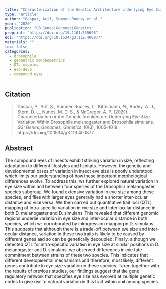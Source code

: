 ```yaml
---
title: "Characterization of the Genetic Architecture Underlying Eye Size Variation Within <em>Drosophila melanogaster</em> and <em>Drosophila simulans</em>"
type: "article"
author: "Gaspar, Arif, Sumner-Rooney et al."
year: "2020"
publication: "G3 Genes|Genomes|Genetics"
preprint: "https://doi.org/10.1101/555698"
doi: "https://doi.org/10.1534/g3.119.400877"
materials: ""
toc: false
categories:
  - drosophila
  - geometric morphometrics
  - QTL mapping
  - evo-devo
  - compound eyes
---
```


## Citation

> Gaspar, P., Arif, S., Sumner-Rooney, L., Kittelmann, M., Bodey, A. J., Stern, D. L., Nunes, M. D. S., & McGregor, A. P. (2020). Characterization of the Genetic Architecture Underlying Eye Size Variation Within Drosophila melanogaster and Drosophila simulans. *G3: Genes, Genomes, Genetics*, 10(3), 1005–1018. https://doi.org/10.1534/g3.119.400877

## Abstract

The compound eyes of insects exhibit striking variation in size, reflecting adaptation to different lifestyles and habitats. However, the genetic and developmental bases of variation in insect eye size is poorly understood, which limits our understanding of how these important morphological differences evolve. To address this, we further explored natural variation in eye size within and between four species of the Drosophila melanogaster species subgroup. We found extensive variation in eye size among these species, and flies with larger eyes generally had a shorter inter-ocular distance and vice versa. We then carried out quantitative trait loci (QTL) mapping of intra-specific variation in eye size and inter-ocular distance in both D. melanogaster and D. simulans. This revealed that different genomic regions underlie variation in eye size and inter-ocular distance in both species, which we corroborated by introgression mapping in D. simulans. This suggests that although there is a trade-off between eye size and inter-ocular distance, variation in these two traits is likely to be caused by different genes and so can be genetically decoupled. Finally, although we detected QTL for intra-specific variation in eye size at similar positions in D. melanogaster and D. simulans, we observed differences in eye fate commitment between strains of these two species. This indicates that different developmental mechanisms and therefore, most likely, different genes contribute to eye size variation in these species. Taken together with the results of previous studies, our findings suggest that the gene regulatory network that specifies eye size has evolved at multiple genetic nodes to give rise to natural variation in this trait within and among species.